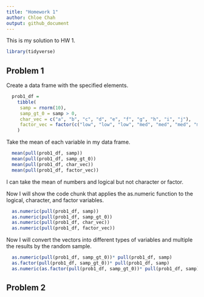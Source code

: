 ```yaml
---
title: "Homework 1"
author: Chloe Chah
output: github_document
---
```


This is my solution to HW 1. 

```r
library(tidyverse)
```


## Problem 1

Create a data frame with the specified elements. 

```r
  prob1_df =
    tibble(
     samp = rnorm(10),
     samp_gt_0 = samp > 0, 
     char_vec = c("a", "b", "c", "d", "e", "f", "g", "h", "i", "j"),
     factor_vec = factor(c("low", "low", "low", "med", "med", "med", "med",      "high", "high", "high"))
    )
```

Take the mean of each variable in my data frame. 

```r
  mean(pull(prob1_df, samp))
  mean(pull(prob1_df, samp_gt_0))
  mean(pull(prob1_df, char_vec))
  mean(pull(prob1_df, factor_vec))
```

I can take the mean of numbers and logical but not character or factor. 

Now I will show the code chunk that applies the as.numeric function to the logical, character, and factor variables.

```r
  as.numeric(pull(prob1_df, samp))
  as.numeric(pull(prob1_df, samp_gt_0))
  as.numeric(pull(prob1_df, char_vec))
  as.numeric(pull(prob1_df, factor_vec))
```

Now I will convert the vectors into different types of variables and multiple the results by the random sample. 

```r
  as.numeric(pull(prob1_df, samp_gt_0))* pull(prob1_df, samp)
  as.factor(pull(prob1_df, samp_gt_0))* pull(prob1_df, samp)
  as.numeric(as.factor(pull(prob1_df, samp_gt_0))* pull(prob1_df, samp))
```


## Problem 2